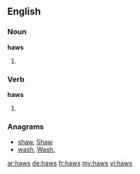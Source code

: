 ==English==

===Noun===
'''haws'''

# {{plural of|haw}}

===Verb===
'''haws'''

# {{third-person singular of|haw}}

===Anagrams===
* [[shaw#English|shaw]], [[Shaw#English|Shaw]]
* [[wash#English|wash]], [[Wash.#English|Wash.]]

[[ar:haws]]
[[de:haws]]
[[fr:haws]]
[[my:haws]]
[[vi:haws]]